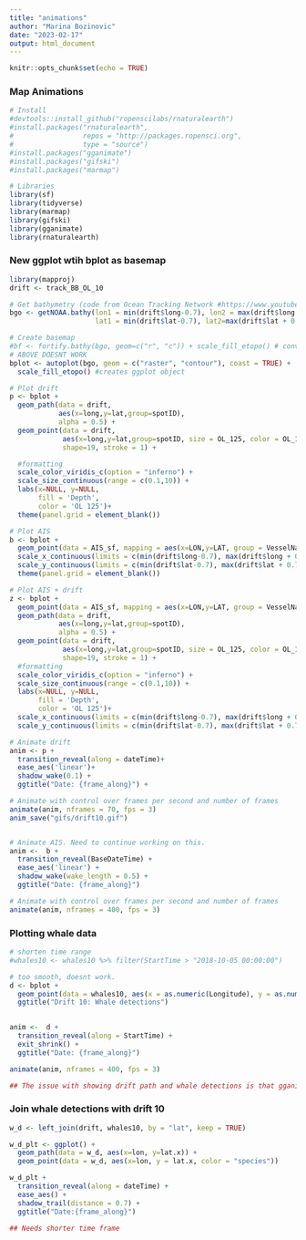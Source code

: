 ```yaml
---
title: "animations"
author: "Marina Bozinovic"
date: "2023-02-17"
output: html_document
---
```


```r
knitr::opts_chunk$set(echo = TRUE)
```

### Map Animations

```r
# Install
#devtools::install_github("ropenscilabs/rnaturalearth")
#install.packages("rnaturalearth",
#                 repos = "http://packages.ropensci.org",
#                 type = "source")
#install.packages("gganimate")
#install.packages("gifski")
#install.packages("marmap")

# Libraries
library(sf)
library(tidyverse)
library(marmap)
library(gifski)
library(gganimate)
library(rnaturalearth)
```

### New ggplot wtih bplot as basemap

```r
library(mapproj)
drift <- track_BB_OL_10

# Get bathymetry (code from Ocean Tracking Network #https://www.youtube.com/watch?v=xT2F-Y9bKLk)
bgo <- getNOAA.bathy(lon1 = min(drift$long-0.7), lon2 = max(drift$long + 0.7),
                     lat1 = min(drift$lat-0.7), lat2=max(drift$lat + 0.7), resolution = 1)

# Create basemap
#bf <- fortify.bathy(bgo, geom=c("r", "c")) + scale_fill_etopo() # converts bathy object to data frame 
# ABOVE DOESNT WORK
bplot <- autoplot(bgo, geom = c("raster", "contour"), coast = TRUE) + 
  scale_fill_etopo() #creates ggplot object

# Plot drift
p <- bplot + 
  geom_path(data = drift, 
            aes(x=long,y=lat,group=spotID), 
            alpha = 0.5) +
  geom_point(data = drift, 
             aes(x=long,y=lat,group=spotID, size = OL_125, color = OL_125),
             shape=19, stroke = 1) +

  #formatting  
  scale_color_viridis_c(option = "inferno") +
  scale_size_continuous(range = c(0.1,10)) +
  labs(x=NULL, y=NULL, 
       fill = 'Depth',
       color = 'OL 125')+
  theme(panel.grid = element_blank())

# Plot AIS
b <- bplot + 
  geom_point(data = AIS_sf, mapping = aes(x=LON,y=LAT, group = VesselName)) +
  scale_x_continuous(limits = c(min(drift$long-0.7), max(drift$long + 0.7))) + 
  scale_y_continuous(limits = c(min(drift$lat-0.7), max(drift$lat + 0.7))) +
  theme(panel.grid = element_blank())

# Plot AIS + drift
z <- bplot +
  geom_point(data = AIS_sf, mapping = aes(x=LON,y=LAT, group = VesselName)) +
  geom_path(data = drift, 
            aes(x=long,y=lat,group=spotID), 
            alpha = 0.5) +
  geom_point(data = drift, 
             aes(x=long,y=lat,group=spotID, size = OL_125, color = OL_125),
             shape=19, stroke = 1) +
  #formatting  
  scale_color_viridis_c(option = "inferno") +
  scale_size_continuous(range = c(0.1,10)) +
  labs(x=NULL, y=NULL, 
       fill = 'Depth',
       color = 'OL 125')+
  scale_x_continuous(limits = c(min(drift$long-0.7), max(drift$long + 0.7))) + 
  scale_y_continuous(limits = c(min(drift$lat-0.7), max(drift$lat + 0.7)))
```

```r
# Animate drift
anim <- p +
  transition_reveal(along = dateTime)+
  ease_aes('linear')+
  shadow_wake(0.1) +
  ggtitle("Date: {frame_along}") +

# Animate with control over frames per second and number of frames
animate(anim, nframes = 70, fps = 3)
anim_save("gifs/drift10.gif")


# Animate AIS. Need to continue working on this.
anim <-  b +
  transition_reveal(BaseDateTime) +
  ease_aes('linear') +
  shadow_wake(wake_length = 0.5) +
  ggtitle("Date: {frame_along}")

# Animate with control over frames per second and number of frames
animate(anim, nframes = 400, fps = 3)

```

### Plotting whale data

```r
# shorten time range
#whales10 <- whales10 %>% filter(StartTime > "2018-10-05 00:00:00")

# too smooth, doesnt work.
d <- bplot +
  geom_point(data = whales10, aes(x = as.numeric(Longitude), y = as.numeric(Latitude)), color = "cyan") +
  ggtitle("Drift 10: Whale detections")
  

anim <-  d +
  transition_reveal(along = StartTime) +
  exit_shrink() +
  ggtitle("Date: {frame_along}")

animate(anim, nframes = 400, fps = 3)

## The issue with showing drift path and whale detections is that gganimate only allows one type of transition for the whole plot. May need to join drift and whale detections and include null values?
```

### Join whale detections with drift 10

```r
w_d <- left_join(drift, whales10, by = "lat", keep = TRUE)

w_d_plt <- ggplot() +
  geom_path(data = w_d, aes(x=lon, y=lat.x)) +
  geom_point(data = w_d, aes(x=lon, y = lat.x, color = "species"))

w_d_plt + 
  transition_reveal(along = dateTime) +
  ease_aes() +
  shadow_trail(distance = 0.7) +
  ggtitle("Date:{frame_along}")

## Needs shorter time frame

```
